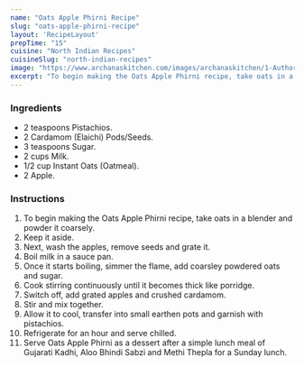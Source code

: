 ---
name: "Oats Apple Phirni Recipe"
slug: "oats-apple-phirni-recipe"
layout: 'RecipeLayout'
prepTime: "15"
cuisine: "North Indian Recipes"
cuisineSlug: "north-indian-recipes"
image: "https://www.archanaskitchen.com/images/archanaskitchen/1-Author/swathynandhini/OATS_APPLE_PHIRNI_1600.jpg"
excerpt: "To begin making the Oats Apple Phirni recipe, take oats in a blender and powder it coarsely"
---

### Ingredients

- 2 teaspoons Pistachios.
- 2 Cardamom (Elaichi) Pods/Seeds.
- 3 teaspoons Sugar.
- 2 cups Milk.
- 1/2 cup Instant Oats (Oatmeal).
- 2 Apple.

### Instructions

1. To begin making the Oats Apple Phirni recipe, take oats in a blender and powder it coarsely.
1. Keep it aside.
1. Next, wash the apples, remove seeds and grate it.
1. Boil milk in a sauce pan.
1. Once it starts boiling, simmer the flame, add coarsley powdered oats and sugar.
1. Cook stirring continuously until it becomes thick like porridge.
1. Switch off, add grated apples and crushed cardamom.
1. Stir and mix together.
1. Allow it to cool, transfer into small earthen pots and garnish with pistachios.
1. Refrigerate for an hour and serve chilled.
1. Serve Oats Apple Phirni as a dessert after a simple lunch meal of Gujarati Kadhi, Aloo Bhindi Sabzi and Methi Thepla for a Sunday lunch.
